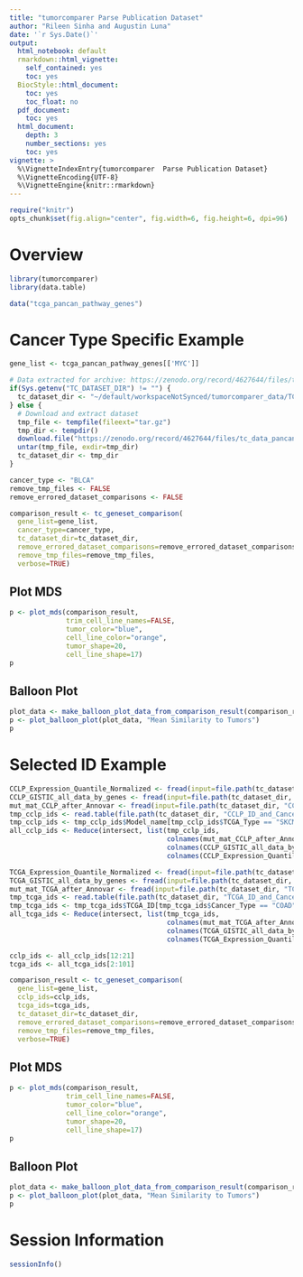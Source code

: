 ```yaml
---
title: "tumorcomparer Parse Publication Dataset"
author: "Rileen Sinha and Augustin Luna"
date: '`r Sys.Date()`'
output:
  html_notebook: default
  rmarkdown::html_vignette:
    self_contained: yes
    toc: yes
  BiocStyle::html_document:
    toc: yes
    toc_float: no
  pdf_document:
    toc: yes
  html_document:
    depth: 3
    number_sections: yes
    toc: yes
vignette: >
  %\VignetteIndexEntry{tumorcomparer  Parse Publication Dataset}
  %\VignetteEncoding{UTF-8}
  %\VignetteEngine{knitr::rmarkdown}
---
```


```r
require("knitr")
opts_chunk$set(fig.align="center", fig.width=6, fig.height=6, dpi=96)
```

# Overview
```r
library(tumorcomparer)
library(data.table)

data("tcga_pancan_pathway_genes")
```

# Cancer Type Specific Example
```r
gene_list <- tcga_pancan_pathway_genes[['MYC']]

# Data extracted for archive: https://zenodo.org/record/4627644/files/tc_data_pancancer_march2021.tar.gz?download=1
if(Sys.getenv("TC_DATASET_DIR") != "") {
  tc_dataset_dir <- "~/default/workspaceNotSynced/tumorcomparer_data/TC_Data_PanCancer_March2021/"
} else {
  # Download and extract dataset
  tmp_file <- tempfile(fileext="tar.gz")
  tmp_dir <- tempdir()
  download.file("https://zenodo.org/record/4627644/files/tc_data_pancancer_march2021.tar.gz?download=1", tmp_file)
  untar(tmp_file, exdir=tmp_dir)
  tc_dataset_dir <- tmp_dir
}

cancer_type <- "BLCA"
remove_tmp_files <- FALSE
remove_errored_dataset_comparisons <- FALSE

comparison_result <- tc_geneset_comparison(
  gene_list=gene_list, 
  cancer_type=cancer_type, 
  tc_dataset_dir=tc_dataset_dir, 
  remove_errored_dataset_comparisons=remove_errored_dataset_comparisons, 
  remove_tmp_files=remove_tmp_files,
  verbose=TRUE)
```

## Plot MDS
```r
p <- plot_mds(comparison_result,
              trim_cell_line_names=FALSE,
              tumor_color="blue",
              cell_line_color="orange",
              tumor_shape=20,
              cell_line_shape=17)
p
```

## Balloon Plot
```r
plot_data <- make_balloon_plot_data_from_comparison_result(comparison_result)
p <- plot_balloon_plot(plot_data, "Mean Similarity to Tumors")
p
```

# Selected ID Example
```r
CCLP_Expression_Quantile_Normalized <- fread(input=file.path(tc_dataset_dir, "CCLP_Expression_Quantile_Normalized.txt"))
CCLP_GISTIC_all_data_by_genes <- fread(input=file.path(tc_dataset_dir, "CCLP_GISTIC_all_data_by_genes.txt"))
mut_mat_CCLP_after_Annovar <- fread(input=file.path(tc_dataset_dir, "CCLP_mutation_matrix.txt"))
tmp_cclp_ids <- read.table(file.path(tc_dataset_dir, "CCLP_ID_and_Cancer_Type.txt"), sep="\t", header=TRUE, stringsAsFactors=FALSE)
tmp_cclp_ids <- tmp_cclp_ids$Model_name[tmp_cclp_ids$TCGA_Type == "SKCM"]
all_cclp_ids <- Reduce(intersect, list(tmp_cclp_ids,
                                       colnames(mut_mat_CCLP_after_Annovar), 
                                       colnames(CCLP_GISTIC_all_data_by_genes), 
                                       colnames(CCLP_Expression_Quantile_Normalized)))

TCGA_Expression_Quantile_Normalized <- fread(input=file.path(tc_dataset_dir, "TCGA_Expression_Quantile_Normalized.txt"))
TCGA_GISTIC_all_data_by_genes <- fread(input=file.path(tc_dataset_dir, "TCGA_GISTIC_all_data_by_genes.txt"))
mut_mat_TCGA_after_Annovar <- fread(input=file.path(tc_dataset_dir, "TCGA_mutation_matrix.txt"))
tmp_tcga_ids <- read.table(file.path(tc_dataset_dir, "TCGA_ID_and_Cancer_Type.txt"), sep="\t", header=TRUE, stringsAsFactors=FALSE)
tmp_tcga_ids <- tmp_tcga_ids$TCGA_ID[tmp_tcga_ids$Cancer_Type == "COAD"]
all_tcga_ids <- Reduce(intersect, list(tmp_tcga_ids,
                                       colnames(mut_mat_TCGA_after_Annovar), 
                                       colnames(TCGA_GISTIC_all_data_by_genes), 
                                       colnames(TCGA_Expression_Quantile_Normalized)))

cclp_ids <- all_cclp_ids[12:21]
tcga_ids <- all_tcga_ids[2:101]

comparison_result <- tc_geneset_comparison(
  gene_list=gene_list, 
  cclp_ids=cclp_ids, 
  tcga_ids=tcga_ids, 
  tc_dataset_dir=tc_dataset_dir,
  remove_errored_dataset_comparisons=remove_errored_dataset_comparisons, 
  remove_tmp_files=remove_tmp_files,
  verbose=TRUE)
```

## Plot MDS
```r
p <- plot_mds(comparison_result,
              trim_cell_line_names=FALSE,
              tumor_color="blue",
              cell_line_color="orange",
              tumor_shape=20,
              cell_line_shape=17)
p
```

## Balloon Plot
```r
plot_data <- make_balloon_plot_data_from_comparison_result(comparison_result)
p <- plot_balloon_plot(plot_data, "Mean Similarity to Tumors")
p
```

# Session Information
```r
sessionInfo()
```
